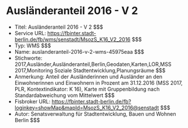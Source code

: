 # Ausländeranteil 2016 - V 2
- Titel: Ausländeranteil 2016 - V 2 $$$
- Service URL: https://fbinter.stadt-berlin.de/fb/wms/senstadt/MsozS_K16_V2_2016 $$$
- Typ: WMS $$$
- Name: auslanderanteil-2016-v-2-wms-45975eaa $$$
- Stichworte: 2017,Ausländer,Ausländeranteil,Berlin,Geodaten,Karten,LOR,MSS 2017,Monitoring Soziale Stadtentwicklung,Planungsräume $$$
- Anmerkung: Anteil der Ausländerinnen und Ausländer an den Einwohnerinnen und Einwohnern in Prozent am 31.12.2016 (MSS 2017, PLR, Kontextindikator: K 16), Karte mit Gruppenbildung nach Standardabweichung vom Mittelwert $$$
- Fisbroker URL: https://fbinter.stadt-berlin.de/fb?loginkey=showMap&mapId=MsozS_K16_V2_2016@senstadt $$$
- Autor: Senatsverwaltung für Stadtentwicklung, Bauen und Wohnen Berlin $$$
